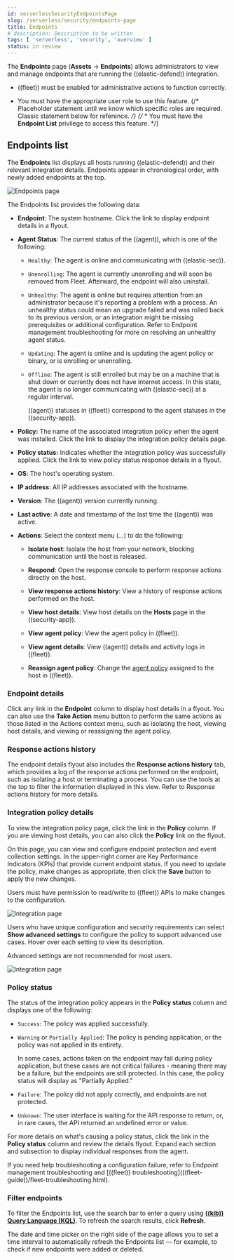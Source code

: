 ```yaml
---
id: serverlessSecurityEndpointsPage
slug: /serverless/security/endpoints-page
title: Endpoints
# description: Description to be written
tags: [ 'serverless', 'security', 'overview' ]
status: in review
---
```


<DocBadge template="technical preview" />
<div id="endpoints-page-ov"></div>

The **Endpoints** page (**Assets** -> **Endpoints**) allows administrators to view and manage endpoints that are running the <DocLink id="serverlessSecurityInstallDefend">((elastic-defend)) integration</DocLink>.

<DocCallOut title="Requirements">

* ((fleet)) must be enabled for administrative actions to function correctly.

* You must have the appropriate user role to use this feature.
{/* Placeholder statement until we know which specific roles are required. Classic statement below for reference. */}
{/* * You must have the **Endpoint List** <DocLink id="serverlessSecurityEndpointManagementReq">privilege</DocLink> to access this feature. */}

</DocCallOut>

<div id="endpoints-list-ov"></div>

## Endpoints list

The **Endpoints** list displays all hosts running ((elastic-defend)) and their relevant integration details. Endpoints appear in chronological order, with newly added endpoints at the top.

![Endpoints page](../images/endpoints-page/-management-admin-endpoints-pg.png)

The Endpoints list provides the following data:

* **Endpoint**: The system hostname. Click the link to display <DocLink id="serverlessSecurityEndpointsPage" section="endpoint-details">endpoint details</DocLink> in a flyout.

* **Agent Status**: The current status of the ((agent)), which is one of the following:

    * `Healthy`: The agent is online and communicating with ((elastic-sec)).

    * `Unenrolling`: The agent is currently unenrolling and will soon be removed from Fleet. Afterward, the endpoint will also uninstall.

    * `Unhealthy`: The agent is online but requires attention from an administrator because it's reporting a problem with a process. An unhealthy status could mean an upgrade failed and was rolled back to its previous version, or an integration might be missing prerequisites or additional configuration. Refer to <DocLink id="serverlessSecurityTroubleshootEndpoints" section="ts-unhealthy-agent">Endpoint management troubleshooting</DocLink> for more on resolving an unhealthy agent status.

    * `Updating`: The agent is online and is updating the agent policy or binary, or is enrolling or unenrolling.

    * `Offline`: The agent is still enrolled but may be on a machine that is shut down or currently does not have internet access. In this state, the agent is no longer communicating with ((elastic-sec)) at a regular interval.

        <DocCallOut title="Note">
        ((agent)) statuses in ((fleet)) correspond to the agent statuses in the ((security-app)).
        </DocCallOut>

* **Policy:** The name of the associated integration policy when the agent was installed. Click the link to display the <DocLink id="serverlessSecurityEndpointsPage" section="integration-policy-details">integration policy details</DocLink> page.

* **Policy status:** Indicates whether the integration policy was successfully applied. Click the link to view <DocLink id="serverlessSecurityEndpointsPage" section="policy-status">policy status</DocLink> response details in a flyout.

* **OS**: The host's operating system.

* **IP address**: All IP addresses associated with the hostname.

* **Version**: The ((agent)) version currently running.

* **Last active**: A date and timestamp of the last time the ((agent)) was active.

* **Actions**: Select the context menu (*...*) to do the following:

    * **Isolate host**: <DocLink id="serverlessSecurityHostIsolationOv">Isolate the host</DocLink> from your network, blocking communication until the host is released.

    * **Respond**: Open the <DocLink id="serverlessSecurityResponseActions">response console</DocLink> to perform response actions directly on the host.

    * **View response actions history**: View a <DocLink id="serverlessSecurityEndpointsPage" section="response-actions-history">history of response actions</DocLink> performed on the host.

    * **View host details**: View host details on the **Hosts** page in the ((security-app)).

    * **View agent policy**: View the agent policy in ((fleet)).

    * **View agent details**: View ((agent)) details and activity logs in ((fleet)).

    * **Reassign agent policy**: Change the [agent policy](((fleet-guide))/agent-policy.html#apply-a-policy) assigned to the host in ((fleet)).

<div id="endpoint-details"></div>

### Endpoint details

Click any link in the **Endpoint** column to display host details in a flyout. You can also use the **Take Action** menu button to perform the same actions as those listed in the Actions context menu, such as isolating the host, viewing host details, and viewing or reassigning the agent policy. 

<DocImage size="xl" url="../images/endpoints-page/-management-admin-host-flyout.png" alt="Endpoint details flyout" />

<div id="response-action-history-tab"></div>

### Response actions history

The endpoint details flyout also includes the **Response actions history** tab, which provides a log of the <DocLink id="serverlessSecurityResponseActions">response actions</DocLink> performed on the endpoint, such as isolating a host or terminating a process. You can use the tools at the top to filter the information displayed in this view. Refer to <DocLink id="serverlessSecurityResponseActionsHistory">Response actions history</DocLink> for more details.

<DocImage size="xl" url="../images/endpoints-page/-management-admin-response-actions-history-endpoint-details.png" alt="Response actions history with a few past actions" />

<div id="integration-policy-details"></div>

### Integration policy details

To view the integration policy page, click the link in the **Policy** column. If you are viewing host details, you can also click the **Policy** link on the flyout.

On this page, you can view and configure endpoint protection and event collection settings. In the upper-right corner are Key Performance Indicators (KPIs) that provide current endpoint status. If you need to update the policy, make changes as appropriate, then click the **Save** button to apply the new changes.

<DocCallOut title="Note">
Users must have permission to read/write to ((fleet)) APIs to make changes to the configuration.
</DocCallOut>

![Integration page](../images/endpoints-page/-management-admin-integration-pg.png)

Users who have unique configuration and security requirements can select **Show advanced settings** to configure the policy to support advanced use cases. Hover over each setting to view its description.

<DocCallOut title="Note">
Advanced settings are not recommended for most users.
</DocCallOut>

![Integration page](../images/endpoints-page/-management-admin-integration-advanced-settings.png)

<div id="policy-status"></div>

### Policy status

The status of the integration policy appears in the **Policy status** column and displays one of the following:

* `Success`: The policy was applied successfully.

* `Warning` or `Partially Applied`: The policy is pending application, or the policy was not applied in its entirety.

    <DocCallOut title="Note">
    In some cases, actions taken on the endpoint may fail during policy application, but these cases are not critical failures - meaning there may be a failure, but the endpoints are still protected. In this case, the policy status will display as "Partially Applied."
    </DocCallOut>

* `Failure`: The policy did not apply correctly, and endpoints are not protected.

* `Unknown`: The user interface is waiting for the API response to return, or, in rare cases, the API returned an undefined error or value.

For more details on what's causing a policy status, click the link in the **Policy status** column and review the details flyout. Expand each section and subsection to display individual responses from the agent.

<DocCallOut title="Tip">
If you need help troubleshooting a configuration failure, refer to <DocLink id="serverlessSecurityTroubleshootEndpoints" section="ts-unhealthy-agent">Endpoint management troubleshooting</DocLink> and [((fleet)) troubleshooting](((fleet-guide))/fleet-troubleshooting.html).
</DocCallOut>

<DocImage size="l" url="../images/endpoints-page/-management-admin-config-status.png" alt="Config status details" />

### Filter endpoints

To filter the Endpoints list, use the search bar to enter a query using **[((kib)) Query Language (KQL)](((kibana-ref))/kuery-query.html)**. To refresh the search results, click **Refresh**.

<DocCallOut title="Note">
The date and time picker on the right side of the page allows you to set a time interval to automatically refresh the Endpoints list — for example, to check if new endpoints were added or deleted.
</DocCallOut>
